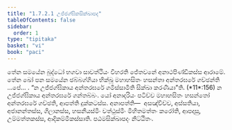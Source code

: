```yaml
---
title: "1.7.2.1 උජ්ජග්ඝිකසික්ඛාපද"
tableOfContents: false
sidebar:
  order: 1
type: "tipitaka"
basket: "vi"
book: "paci"
---
```



<DynamicBreadcrumb />

<Division number="586" book="paci">

<Paragraph number="1735" book="paci">
තේන සමයේන බුද්ධෝ භගවා සාවත්ථියං විහරති ජේතවනේ අනාථපිණ්ඩිකස්ස ආරාමේ. තේන ඛෝ පන සමයේන ඡබ්බග්ගියා භික්ඛූ මහාහසිතං හසන්තා අන්තරඝරේ ගච්ඡන්ති …පේ… .
</Paragraph>

<Paragraph number="1736" book="paci">
<Emphasis>“න උජ්ජග්ඝිකාය අන්තරඝරේ ගමිස්සාමීති සික්ඛා කරණීයා”</Emphasis>ති. (*11*:<Emphasis>156</Emphasis>)
</Paragraph>

<Paragraph number="1737" book="paci">
න උජ්ජග්ඝිකාය අන්තරඝරේ ගන්තබ්බං. යෝ අනාදරියං පටිච්ච මහාහසිතං හසන්තෝ අන්තරඝරේ ගච්ඡති, ආපත්ති දුක්කටස්ස.
</Paragraph>

<Paragraph number="1738" book="paci">
අනාපත්ති—  අසඤ්චිච්ච, අස්සතියා, අජානන්තස්ස, ගිලානස්ස, හසනීයස්මිං වත්ථුස්මිං මිහිතමත්තං කරෝති, ආපදාසු, උම්මත්තකස්ස, ආදිකම්මිකස්සාති.

</Paragraph>
</Division>

<Paragraph number="1739" type="center" book="paci">
පඨමසික්ඛාපදං නිට්ඨිතං.
</Paragraph>